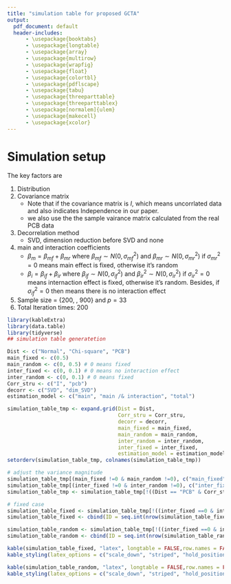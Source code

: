 ```yaml
---
title: "simulation table for proposed GCTA"
output:
  pdf_document: default
  header-includes:
      - \usepackage{booktabs}
      - \usepackage{longtable}
      - \usepackage{array}
      - \usepackage{multirow}
      - \usepackage{wrapfig}
      - \usepackage{float}
      - \usepackage{colortbl}
      - \usepackage{pdflscape}
      - \usepackage{tabu}
      - \usepackage{threeparttable}
      - \usepackage{threeparttablex}
      - \usepackage[normalem]{ulem}
      - \usepackage{makecell}
      - \usepackage{xcolor}
---
```


# Simulation setup
The key factors are 

1. Distribution
2. Covariance matrix
    + Note that if the covariance matrix is $I$, which means uncorrlated data and also indicates Independence in our paper. 
    + we also use the the sample vairance matrix calculated from the real PCB data
3. Decorrelation method
    + SVD, dimension reduction before SVD and none
4. main and interaction coefficients
    + $\beta_{m} = \beta_{mf} + \beta_{mr}$ where $\beta_{mf} \sim N(0,\sigma_{mf}^2)$ and $\beta_{mr} \sim N(0,\sigma_{mr}^2)$ if $\sigma_{mr}^2 = 0$ means main effect is fixed, otherwise it's random
    + $\beta_{i} = \beta_{if} + \beta_{ir}$ where $\beta_{if} \sim N(0,\sigma_{if}^2)$ and $\beta_{ir}^2 \sim N(0,\sigma_{ir}^2)$ if $\sigma_{ir}^2 = 0$ means internaction effect is fixed, otherwise it's random. Besides, if $\sigma_{if}^2 = 0$ then means there is no interaction effect
1. Sample size = {200, \dots, 900} and $p = 33$
5. Total Iteration times: 200

```r
library(kableExtra)
library(data.table)
library(tidyverse)
## simulation table generatetion

Dist <- c("Normal", "Chi-square", "PCB")
main_fixed <- c(0.5)
main_random <- c(0, 0.5) # 0 means fixed
inter_fixed <- c(0, 0.1) # 0 means no interaction effect
inter_random <- c(0, 0.1) # 0 means fixed
Corr_stru <- c("I", "pcb")
decorr <- c("SVD", "dim_SVD")
estimation_model <- c("main", "main /& interaction", "total")

simulation_table_tmp <- expand.grid(Dist = Dist, 
                                    Corr_stru = Corr_stru,
                                    decorr = decorr,
                                    main_fixed = main_fixed,
                                    main_random = main_random,
                                    inter_random = inter_random,
                                    inter_fixed = inter_fixed,
                                    estimation_model = estimation_model) %>% data.table(.)
setorderv(simulation_table_tmp, colnames(simulation_table_tmp))

# adjust the variance magnitude
simulation_table_tmp[(main_fixed !=0 & main_random !=0), c("main_fixed","main_random") := list(0.5/2, 0.5/2)]
simulation_table_tmp[(inter_fixed !=0 & inter_random !=0), c("inter_fixed","inter_random") := list(0.1/2, 0.1/2)]
simulation_table_tmp <- simulation_table_tmp[!((Dist == "PCB" & Corr_stru == "I") | (Dist != "PCB" & decorr == "dim_SVD"))]

# fixed case
simulation_table_fixed <- simulation_table_tmp[!((inter_fixed ==0 & inter_random != 0)|(inter_random != 0)|(main_random != 0))]
simulation_table_fixed <- cbind(ID = seq.int(nrow(simulation_table_fixed)), simulation_table_fixed, finished_date = "")

simulation_table_random <- simulation_table_tmp[!((inter_fixed ==0 & inter_random != 0)|(inter_random == 0 & main_random == 0)|(inter_random != 0 & main_random == 0))]
simulation_table_random <- cbind(ID = seq.int(nrow(simulation_table_random)), simulation_table_random, finished_date = "")
```

```r
kable(simulation_table_fixed, "latex", longtable = FALSE,row.names = FALSE, caption = "Fixed cases") %>%
kable_styling(latex_options = c("scale_down", "striped", "hold_position"), position = "center")
```

```r
kable(simulation_table_random, "latex", longtable = FALSE,row.names = FALSE, caption = "random cases") %>%
kable_styling(latex_options = c("scale_down", "striped", "hold_position"), position = "center")
```
